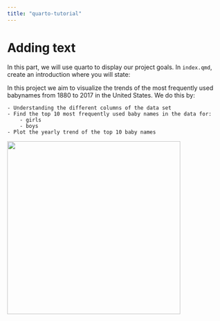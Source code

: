 ```yaml
---
title: "quarto-tutorial"
---
```



# Adding text
In this part, we will use quarto to display our project goals. In `index.qmd`, create an introduction where you will state:

In this project we aim to visualize the trends of the most frequently used babynames from 1880 to 2017 in the United States. We do this by:

    - Understanding the different columns of the data set
    - Find the top 10 most frequently used baby names in the data for:
        - girls
        - boys
    - Plot the yearly trend of the top 10 baby names

![](https://cdn.pixabay.com/photo/2016/10/02/06/27/baby-1709013_1280.jpg){fig-align="right" width=400}